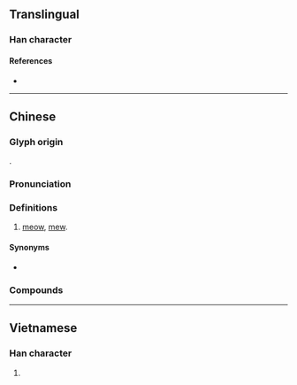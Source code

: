 {{character info}}
==Translingual==

===Han character===
{{Han char|rn=30|rad=口|as=08|sn=11|four=64060|canj=RTW|ids=⿰口苗}}

====References====
* {{Han ref|kx=0201.121|dkj=04024|hdz=10637.060|uh=55B5|ud=21941|bh=D870|bd=55408}}

----

==Chinese==
{{zh-forms}}

===Glyph origin===
{{Han etym}}
{{Han compound|口|苗|ls=psc|c1=s|c2=p|no_och2=y}}.

===Pronunciation===
{{zh-pron
|m=miāo
|c=miu1,meu1
|mc=
|oc=
|ma=
|cat=intj
}}

===Definitions===
{{zh-hanzi}}

# {{lb|zh|onomatopoeia}} {{n-g|the [[sound]] of a [[cat]]:}} [[meow]], [[mew]].

====Synonyms====
* {{zh-l|咪咪}}

===Compounds===
{{zh-der|喵喵}}

----

==Vietnamese==

===Han character===
{{vi-readings|reading=mếu, miêu|rs=口08}}

# {{rfdef|vi|sort=口08}}